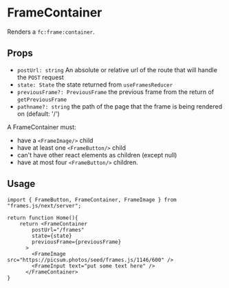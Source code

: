 # FrameContainer

Renders a `fc:frame:container`.

## Props

- `postUrl: string` An absolute or relative url of the route that will handle the `POST` request
- `state: State` the state returned from `useFramesReducer`
- `previousFrame?: PreviousFrame` the previous frame from the return of `getPreviousFrame`
- `pathname?: string` the path of the page that the frame is being rendered on (default: '/')

A FrameContainer must:
- have a `<FrameImage/>` child
- have at least one `<FrameButton/>` child
- can't have other react elements as children (except null)
- have at most four `<FrameButton/>` children.

## Usage


```tsx [./app/page.tsx]
import { FrameButton, FrameContainer, FrameImage } from "frames.js/next/server";

return function Home(){
    return <FrameContainer
        postUrl="/frames"
        state={state}
        previousFrame={previousFrame}
      >
        <FrameImage src="https://picsum.photos/seed/frames.js/1146/600" />
        <FrameInput text="put some text here" />
      </FrameContainer>
}
```
